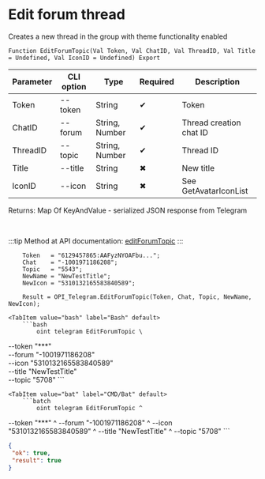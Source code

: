﻿---
sidebar_position: 3
---


# Edit forum thread
 Creates a new thread in the group with theme functionality enabled



`Function EditForumTopic(Val Token, Val ChatID, Val ThreadID, Val Title = Undefined, Val IconID = Undefined) Export`

  | Parameter | CLI option | Type | Required | Description |
  |-|-|-|-|-|
  | Token | --token | String | &#x2714; | Token |
  | ChatID | --forum | String, Number | &#x2714; | Thread creation chat ID |
  | ThreadID | --topic | String, Number | &#x2714; | Thread ID |
  | Title | --title | String | &#x2716; | New title |
  | IconID | --icon | String | &#x2716; | See GetAvatarIconList |

  
  Returns:  Map Of KeyAndValue - serialized JSON response from Telegram

<br/>

:::tip
Method at API documentation: [editForumTopic](https://core.telegram.org/bots/api#editforumtopic)
:::
<br/>


```bsl title="1C:Enterprise/OneScript code example"
    Token   = "6129457865:AAFyzNYOAFbu...";
    Chat    = "-1001971186208";
    Topic   = "5543";
    NewName = "NewTestTitle";
    NewIcon = "5310132165583840589";

    Result = OPI_Telegram.EditForumTopic(Token, Chat, Topic, NewName, NewIcon);
```
 

 <Tabs>
  
    <TabItem value="bash" label="Bash" default>
        ```bash
            oint telegram EditForumTopic \
 --token "***" \
 --forum "-1001971186208" \
 --icon "5310132165583840589" \
 --title "NewTestTitle" \
 --topic "5708"
        ```
    </TabItem>
  
    <TabItem value="bat" label="CMD/Bat" default>
        ```batch
            oint telegram EditForumTopic ^
 --token "***" ^
 --forum "-1001971186208" ^
 --icon "5310132165583840589" ^
 --title "NewTestTitle" ^
 --topic "5708"
        ```
    </TabItem>
</Tabs>


```json title="Result"
{
 "ok": true,
 "result": true
}
```
